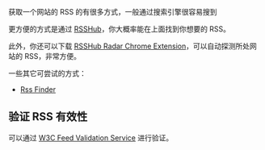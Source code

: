 获取一个网站的 RSS 的有很多方式，一般通过搜索引擎很容易搜到

更方便的方式是通过 [RSSHub](https://docs.rsshub.app/routes)，你大概率能在上面找到你想要的 RSS。

此外，你还可以下载 [RSSHub Radar Chrome Extension](https://docs.rsshub.app/routes)，可以自动探测所处网站的 RSS，非常方便。

一些其它可尝试的方式：

-   [Rss Finder](https://rssfinder.app/)

## 验证 RSS 有效性

可以通过 [W3C Feed Validation Service](https://validator.w3.org/feed/) 进行验证。
